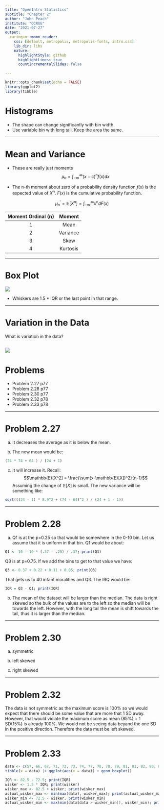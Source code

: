 ```yaml
---
title: "OpenIntro Statistics"
subtitle: "Chapter 2"
author: "John Peach"
institute: "OCRUG"
date: "2021-07-27"
output:
  xaringan::moon_reader:
    css: [default, metropolis, metropolis-fonts, intro.css]
    lib_dir: libs
    nature:
      highlightStyle: github
      highlightLines: true
      countIncrementalSlides: false
      
---
```

<style>
pre {
    display: block;
    font-family: monospace;
    white-space: pre;
    margin: 1em 0px;
    margin-top: 0em;
    margin-right: 0px;
    margin-bottom: 0em;
    margin-left: 0px;
}
</style>

```r
knitr::opts_chunk$set(echo = FALSE)
library(ggplot2)
library(tibble)
```

# Histograms

* The shape can change significantly with bin width.
* Use variable bin with long tail. Keep the area the same.

---

# Mean and Variance

* These are really just moments
$$\mu_n = \int_{-\infty}^{\infty} (x-c)^n f(x)dx$$

* The n-th moment about zero of a probability density function $f(x)$ is the expected value of $X^n$. $F(x)$ is the cumulative probability function.

$$\mu^{'}_n = \mathbb{E}[X^n] = \int_{-\infty}^{\infty} x^n dF(x)$$

|Moment Ordinal (n)|Moment  |
|:----------------:|:------:|
|1                 |Mean    |
|2                 |Variance|
|3                 |Skew    |
|4                 |Kurtosis|

---

# Box Plot

![](box_plot.png)

* Whiskers are 1.5 * IQR or the last point in that range.

---

# Variation in the Data

What is variation in the data?

![](DiffInInfectionRates.png)
---

# Problems

* Problem 2.27 p77
* Problem 2.28 p77
* Problem 2.30 p77
* Problem 2.32 p78
* Problem 2.33 p78

---

# Problem 2.27

a) It decreases the average as it is below the mean.

b) The new mean would be:
```r
(24 * 74 + 64 ) / (24 + 1)
```

c) It will increase it.
Recall:
$$\mathbb{E}[X^2] = \frac{\sum(x-\mathbb{E}[X])^2}{n-1}$$
Assuming the change of $\mathbb{E}[X]$ is small. The new variance will be something like:
```r
sqrt(((24 - 1) * 8.9^2 + (74 - 64)^2 ) / (24 + 1 - 1))
```

---

# Problem 2.28

a) Q1 is at the p=0.25 so that would be somewhere in the 0-10 bin. Let us assume that it is uniform in that bin. Q1 would be about:
```r
Q1 <- 10 - 10 * (.37 - .25) / .37; print(Q1)
```
Q3 is at p=0.75. If we add the bins to get to that value we have:
```r
Q3 <- 0.37 + 0.22 + 0.11 + 0.05; print(Q3)
```
That gets us to 40 infant moralities and Q3.
The IRQ would be:
```r
IQR = Q3 - Q1; print(IQR)
```

b) The mean of the dataset will be larger than the median. The data is right skewed so the bulk of the values are to the left so the median will be towards the left. However, with the long tail the mean is shift towards the tail, thus it is larger than the median.

---

# Problem 2.30

a) symmetric

b) left skewed

c) right skewed


---

# Problem 2.32

The data is not symmetric as the maximum score is 100% so we would expect that there should be some value that are more that 1 SD away. However, that would violate the maximum score as mean (85%) + 1 SD(15%) is already 100%. We would not be seeing data beyand the one SD in the positive direction. Therefore the data must be left skewed.

---

# Problem 2.33

```r
data <- c(57, 66, 67, 71, 72, 73, 74, 77, 78, 78, 79, 81, 81, 82, 83, 83, 88, 89, 94)
tibble(x = data) |> ggplot(aes(x = data)) + geom_boxplot()
```

```r
IQR <- 82.5 - 72.5; print(IQR)
wisker <- 1.5 * IQR; print(wisker)
wisker_max <- 82.5 + wisker; print(wisker_max)
actual_wisker_max <- min(max(data), wisker_max); print(actual_wisker_max)
wisker_min <- 72.5 - wisker; print(wisker_min)
actual_wisker_min <- max(min(data[data > wisker_min]), wisker_min); print(actual_wisker_min)
```
